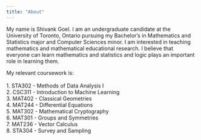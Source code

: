 ---
title: "About"
---

My name is Shivank Goel. I am an undergraduate candidate at the University of Toronto, Ontario pursuing my Bachelor's in Mathematics and Statistics major and Computer Sciences minor. I am interested in teaching mathematics and mathematical educational research. I believe that everyone can learn mathematics and statistics and logic plays an important role in learning them.

My relevant coursework is:\
\
1. STA302 - Methods of Data Analysis I\
2. CSC311 - Introduction to Machine Learning\
3. MAT402 - Classical Geometries\
4. MAT244 - Differential Equations \
5. MAT302 - Mathematical Cryptography \
6. MAT301 - Groups and Symmetries\
7. MAT236 - Vector Calculus\
8. STA304  - Survey and Sampling\
